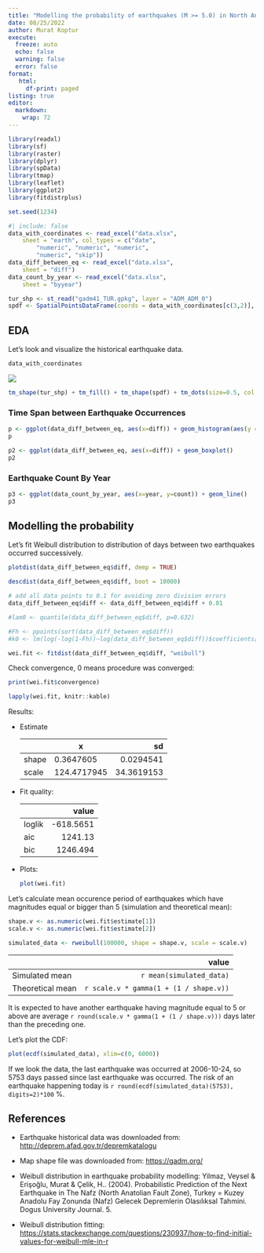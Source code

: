 ```yaml
---
title: "Modelling the probability of earthquakes (M >= 5.0) in North Anatolian Fault Zone"
date: 08/25/2022
author: Murat Koptur
execute:
  freeze: auto
  echo: false
  warning: false
  error: false
format: 
   html:
     df-print: paged
listing: true
editor: 
  markdown: 
    wrap: 72
---
```


```r
library(readxl)
library(sf)
library(raster)
library(dplyr)
library(spData)
library(tmap)    
library(leaflet)
library(ggplot2)
library(fitdistrplus)

set.seed(1234)
```

```r
#| include: false
data_with_coordinates <- read_excel("data.xlsx", 
    sheet = "earth", col_types = c("date", 
        "numeric", "numeric", "numeric", 
        "numeric", "skip"))
data_diff_between_eq <- read_excel("data.xlsx", 
    sheet = "diff")
data_count_by_year <- read_excel("data.xlsx", 
    sheet = "byyear")

tur_shp <- st_read("gadm41_TUR.gpkg", layer = "ADM_ADM_0")
spdf <- SpatialPointsDataFrame(coords = data_with_coordinates[c(3,2)], data = data_with_coordinates)
```

## EDA

Let's look and visualize the historical earthquake data.

```r
data_with_coordinates
```

![](images/paste-FACE8B18.png)

```r
tm_shape(tur_shp) + tm_fill() + tm_shape(spdf) + tm_dots(size=0.5, col = "magnitude", alpha=0.4)
```

### Time Span between Earthquake Occurrences

```r
p <- ggplot(data_diff_between_eq, aes(x=diff)) + geom_histogram(aes(y = ..density..)) + geom_density()
p
```

```r
p2 <- ggplot(data_diff_between_eq, aes(x=diff)) + geom_boxplot()
p2
```

### Earthquake Count By Year

```r
p3 <- ggplot(data_count_by_year, aes(x=year, y=count)) + geom_line()
p3
```

## Modelling the probability

Let's fit Weibull distribution to distribution of days between two
earthquakes occurred successively.

```r
plotdist(data_diff_between_eq$diff, demp = TRUE)
```

```r
descdist(data_diff_between_eq$diff, boot = 10000)
```

```r
# add all data points to 0.1 for avoiding zero division errors
data_diff_between_eq$diff <- data_diff_between_eq$diff + 0.01

#lam0 <- quantile(data_diff_between_eq$diff, p=0.632)

#Fh <- ppoints(sort(data_diff_between_eq$diff))
#k0 <- lm(log(-log(1-Fh))~log(data_diff_between_eq$diff))$coefficients[2]

wei.fit <- fitdist(data_diff_between_eq$diff, "weibull")
```

Check convergence, 0 means procedure was converged:

```r
print(wei.fit$convergence)
```

```r
lapply(wei.fit, knitr::kable)
```

Results:

-   Estimate

    |       | x           |         sd |
    |:------|-------------|-----------:|
    | shape | 0.3647605   |  0.0294541 |
    | scale | 124.4717945 | 34.3619153 |

-   Fit quality:

    |        |     value |
    |:-------|----------:|
    | loglik | -618.5651 |
    | aic    |   1241.13 |
    | bic    |  1246.494 |

-   Plots:

    ```r
    plot(wei.fit)
    ```

Let's calculate mean occurence period of earthquakes which have
magnitudes equal or bigger than 5 (simulation and theoretical mean):

```r
shape.v <- as.numeric(wei.fit$estimate[1])
scale.v <- as.numeric(wei.fit$estimate[2])

simulated_data <- rweibull(100000, shape = shape.v, scale = scale.v)
```

|                  |                                  value |
|:-----------------|---------------------------------------:|
| Simulated mean   |               `r mean(simulated_data)` |
| Theoretical mean | `r scale.v * gamma(1 + (1 / shape.v))` |

It is expected to have another earthquake having magnitude equal to 5 or
above are average `r round(scale.v * gamma(1 + (1 / shape.v)))` days
later than the preceding one.

Let's plot the CDF:

```r
plot(ecdf(simulated_data), xlim=c(0, 6000))
```

If we look the data, the last earthquake was occurred at 2006-10-24, so
5753 days passed since last earthquake was occurred. The risk of an
earthquake happening today is
`r round(ecdf(simulated_data)(5753), digits=2)*100` %.

## References

-   Earthquake historical data was downloaded from:
    <http://deprem.afad.gov.tr/depremkatalogu>

-   Map shape file was downloaded from: <https://gadm.org/>

-   Weibull distribution in earthquake probability modelling: Yilmaz,
    Veysel & Erişoğlu, Murat & Çelik, H.. (2004). Probabilistic
    Prediction of the Next Earthquake in The Nafz (North Anatolian Fault
    Zone), Turkey = Kuzey Anadolu Fay Zonunda (Nafz) Gelecek Depremlerin
    Olasılıksal Tahmini. Dogus University Journal. 5.

-   Weibull distribution fitting:
    <https://stats.stackexchange.com/questions/230937/how-to-find-initial-values-for-weibull-mle-in-r>
